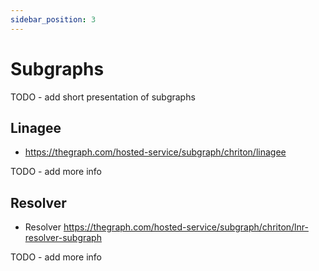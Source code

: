 ```yaml
---
sidebar_position: 3
---
```


# Subgraphs

TODO - add short presentation of subgraphs

## Linagee
- https://thegraph.com/hosted-service/subgraph/chriton/linagee

TODO - add more info

## Resolver
- Resolver https://thegraph.com/hosted-service/subgraph/chriton/lnr-resolver-subgraph

TODO - add more info



